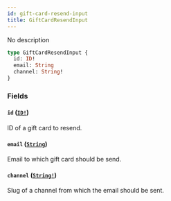 ```yaml
---
id: gift-card-resend-input
title: GiftCardResendInput
---
```


No description

```graphql
type GiftCardResendInput {
  id: ID!
  email: String
  channel: String!
}
```

### Fields

#### `id` ([`ID!`](/docs/developer/api-reference/scalars/id))

ID of a gift card to resend.

#### `email` ([`String`](/docs/developer/api-reference/scalars/string))

Email to which gift card should be send.

#### `channel` ([`String!`](/docs/developer/api-reference/scalars/string))

Slug of a channel from which the email should be sent.
